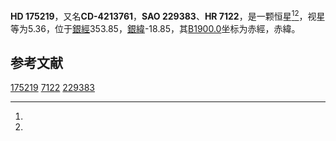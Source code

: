 {{Starbox begin
| name = HD 175219
}}
{{Starbox observe
| epoch = [[J2000.0|J2000.0]]
| constell = {{星座名待查}}<ref name=SIMBAD>{{cite web
 | url=http://simbad.u-strasbg.fr/simbad/sim-id?Ident=HR+7122
 | title=Pulsating variable Star
 | publisher=Centre de Données astronomiques de Strasbourg
 | work=SIMBAD
 | accessdate=2012-07-13
 | archive-date=2016-03-17
 | archive-url=https://web.archive.org/web/20160317121208/http://simbad.u-strasbg.fr/simbad/sim-id?Ident=HR+7122
 | dead-url=no
 }}</ref><ref name=DATA>{{cite web
 | url=http://vizier.u-strasbg.fr/viz-bin/VizieR-5?-out.add=.&-source=5050&-corr=PK=HR&-out.max=9999&HR=7122
 | title=VizieR Detailed Page
 | accessdate=2012-07-13
 | archive-date=2016-03-05
 | archive-url=https://web.archive.org/web/20160305002236/http://vizier.u-strasbg.fr/viz-bin/VizieR-5?-out.add=.&-source=5050&-corr=PK=HR&-out.max=9999&HR=7122
 | dead-url=no
 }}</ref>
| 星官 = 
| ra = {{RA|18|56|16.9}}<ref name=SIMBAD /><ref name=DATA />
| dec = {{DEC|-42|42|38}}<ref name=SIMBAD /><ref name=DATA />
| appmag_v = 5.36<ref name=SIMBAD /><ref name=DATA />
}}
{{Starbox character
| class = K0III<ref name=SIMBAD /><ref name=DATA />
| b-v = 1<ref name=SIMBAD /><ref name=DATA />
| u-b = <ref name=SIMBAD /><ref name=DATA />
| r-i = <ref name=SIMBAD /><ref name=DATA />
| variable = 
}}
{{Starbox astrometry
| radial_v = 
| prop_mo_ra = -21
| parallax = 0.01
| p_error = 
}}
{{Starbox catalog
| names =CD-4213761，[[SAO星表|SAO]] 229383，[[HD星表|HD]] 175219，[[HR星表|HR]] 7122}}
{{Starbox reference |Simbad=HR+7122}}
{{Starbox end}}

'''HD 175219'''，又名'''CD-4213761'''，'''SAO 229383'''、'''HR 7122'''，是一颗恒星<ref name=SIMBAD /><ref name=DATA />，视星等为5.36，位于[[銀道座標系|銀經]]353.85，[[銀道座標系|銀緯]]-18.85，其[[B1900.0|B1900.0]]坐标为赤經{{RA|18|49|9.4}}，赤緯{{DEC|-42|-18.85|13}}。

== 参考文献 ==
{{reflist}}

{{star-stub}}

[[Category:HD和HDE天體|175219]]
[[Category:HR天體|7122]]
[[Category:SAO天體|229383]]